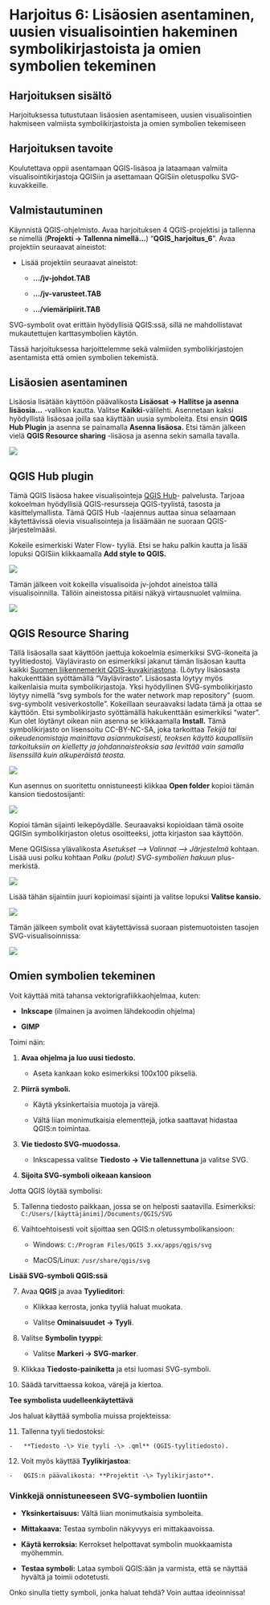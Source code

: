 # Harjoitus 6: Lisäosien asentaminen, uusien visualisointien hakeminen symbolikirjastoista ja omien symbolien tekeminen

## Harjoituksen sisältö

Harjoituksessa tutustutaan lisäosien asentamiseen, uusien visualisointien hakmiseen valmiista symbolikirjastoista ja omien symbolien tekemiseen

## Harjoituksen tavoite

Koulutettava oppii asentamaan QGIS-lisäsoa ja lataamaan valmiita visualisointikirjastoja QGISiin ja asettamaan QGISiin oletuspolku SVG-kuvakkeille.

## Valmistautuminen

Käynnistä QGIS-ohjelmisto. Avaa harjoituksen 4 QGIS-projektisi ja tallenna se nimellä (**Projekti → Tallenna nimellä...**) "**QGIS_harjoitus_6**". Avaa projektiin seuraavat aineistot:

-   Lisää projektiin seuraavat aineistot:
    -   **.../jv-johdot.TAB**

    -   **.../jv-varusteet.TAB**

    -   **.../viemäripiirit.TAB**

SVG-symbolit ovat erittäin hyödyllisiä QGIS:ssä, sillä ne mahdollistavat mukautettujen karttasymbolien käytön.

Tässä harjoituksessa harjoittelemme sekä valmiiden symbolikirjastojen asentamista että omien symbolien tekemistä.

## Lisäosien asentaminen

Lisäosia lisätään käyttöön päävalikosta **Lisäosat → Hallitse ja asenna lisäosia...** -valikon kautta. Valitse **Kaikki**-välilehti. Asennetaan kaksi hyödyllistä lisäosaa joilla saa käyttään uusia symboleita. Etsi ensin **QGIS Hub Plugin** ja asenna se painamalla **Asenna lisäosa.** Etsi tämän jälkeen vielä **QGIS Resource sharing** -lisäosa ja asenna sekin samalla tavalla.

![](img/harjoitus_6/kuva1.png)

## QGIS Hub plugin

Tämä QGIS lisäosa hakee visualisointeja [QGIS Hub](https://plugins.qgis.org/styles/?order_by=-upload_date&&is_gallery=true)- palvelusta. Tarjoaa kokoelman hyödyllisiä QGIS-resursseja QGIS-tyylistä, tasosta ja käsittelymallista. Tämä QGIS Hub -laajennus auttaa sinua selaamaan käytettävissä olevia visualisointeja ja lisäämään ne suoraan QGIS-järjestelmääsi.

Kokeile esimerkiski Water Flow- tyyliä. Etsi se haku palkin kautta ja lisää lopuksi QGISiin klikkaamalla **Add style to QGIS.**

![](img/harjoitus_6/kuva2.png)

Tämän jälkeen voit kokeilla visualisoida jv-johdot aineistoa tällä visualisoinnilla. Tällöin aineistossa pitäisi näkyä virtausnuolet valmiina.

![](img/harjoitus_6/kuva3.png)

## QGIS Resource Sharing

Tällä lisäosalla saat käyttöön jaettuja kokoelmia esimerkiksi SVG-ikoneita ja tyylitiedostoj. Väylävirasto on esimerkiksi jakanut tämän lisäosan kautta kaikki [Suomen liikennemerkit QGIS-kuvakirjastona](https://github.com/finnishtransportagency/liikennemerkit). (Löytyy lisäosasta hakukenttään syöttämällä "Väylävirasto". Lisäosasta löytyy myös kaikenlaisia muita symbolikirjastoja. Yksi hyödyllinen SVG-symbolikirjasto löytyy nimellä "svg symbols for the water network map repository" (suom. svg-symbolit vesiverkostolle". Kokeillaan seuraavaksi ladata tämä ja ottaa se käyttöön. Etsi symbolikirjasto syöttämällä hakukenttään esimerkiksi "water". Kun olet löytänyt oikean niin asenna se klikkaamalla **Install.** Tämä symbolikirjasto on lisensoitu CC-BY-NC-SA, joka tarkoittaa *Tekijä tai oikeudenomistaja mainittava asianmukaisesti, teoksen käyttö kaupallisiin tarkoituksiin on kielletty ja johdannaisteoksia saa levittää vain samalla lisenssillä kuin alkuperäistä teosta.*

![](img/harjoitus_6/kuva4.png)

Kun asennus on suoritettu onnistuneesti klikkaa **Open folder** kopioi tämän kansion tiedostosijanti:

![](img/harjoitus_6/tiedosto_sijainnin_kopioiminen.gif)

Kopioi tämän sijainti leikepöydälle. Seuraavaksi kopioidaan tämä osoite QGISin symbolikirjaston oletus osoitteeksi, jotta kirjaston saa käyttöön.

Mene QGISissa ylävalikosta *Asetukset --\> Valinnat --\> Järjestelmä* kohtaan. Lisää uusi polku kohtaan *Polku (polut) SVG-symbolien hakuun* plus-merkistä.

![](img/harjoitus_6/kuva6.png)

Lisää tähän sijaintiin juuri kopioimasi sijainti ja valitse lopuksi **Valitse kansio.**

![](img/harjoitus_6/QGIS_oletus_symbolikirjasto.gif)

Tämän jälkeen symbolit ovat käytettävissä suoraan pistemuotoisten tasojen SVG-visualisoinnissa:

![](img/harjoitus_6/kuva7.png)

## Omien symbolien tekeminen

Voit käyttää mitä tahansa vektorigrafiikkaohjelmaa, kuten:

-   **Inkscape** (ilmainen ja avoimen lähdekoodin ohjelma)

-   **GIMP**

Toimi näin:

1.  **Avaa ohjelma ja luo uusi tiedosto.**

    -   Aseta kankaan koko esimerkiksi 100x100 pikseliä.

2.  **Piirrä symboli.**

    -   Käytä yksinkertaisia muotoja ja värejä.

    -   Vältä liian monimutkaisia elementtejä, jotka saattavat hidastaa QGIS:n toimintaa.

3.  **Vie tiedosto SVG-muodossa.**

    -   Inkscapessa valitse **Tiedosto -\> Vie tallennettuna** ja valitse SVG.

4.  **Sijoita SVG-symboli oikeaan kansioon**

Jotta QGIS löytää symbolisi:

5.  Tallenna tiedosto paikkaan, jossa se on helposti saatavilla. Esimerkiksi:\
    `C:/Users/[käyttäjänimi]/Documents/QGIS/SVG`

6.  Vaihtoehtoisesti voit sijoittaa sen QGIS:n oletussymbolikansioon:

    -   Windows: `C:/Program Files/QGIS 3.xx/apps/qgis/svg`

    -   MacOS/Linux: `/usr/share/qgis/svg`

**Lisää SVG-symboli QGIS:ssä**

7.  Avaa **QGIS** ja avaa **Tyylieditori**:

    -   Klikkaa kerrosta, jonka tyyliä haluat muokata.

    -   Valitse **Ominaisuudet -\> Tyyli**.

8.  Valitse **Symbolin tyyppi**:

    -   Valitse **Markeri -\> SVG-marker**.

9.  Klikkaa **Tiedosto-painiketta** ja etsi luomasi SVG-symboli.

10. Säädä tarvittaessa kokoa, värejä ja kiertoa.

**Tee symbolista uudelleenkäytettävä**

Jos haluat käyttää symbolia muissa projekteissa:

11. Tallenna tyyli tiedostoksi:

```         
-   **Tiedosto -\> Vie tyyli -\> .qml** (QGIS-tyylitiedosto).
```

12. Voit myös käyttää **Tyylikirjastoa**:

```         
-   QGIS:n päävalikosta: **Projektit -\> Tyylikirjasto**.
```

### Vinkkejä onnistuneeseen SVG-symbolien luontiin

-   **Yksinkertaisuus:** Vältä liian monimutkaisia symboleita.

-   **Mittakaava:** Testaa symbolin näkyvyys eri mittakaavoissa.

-   **Käytä kerroksia:** Kerrokset helpottavat symbolin muokkaamista myöhemmin.

-   **Testaa symboli:** Lataa symboli QGIS:ään ja varmista, että se näyttää hyvältä ja toimii odotetusti.

Onko sinulla tietty symboli, jonka haluat tehdä? Voin auttaa ideoinnissa!
